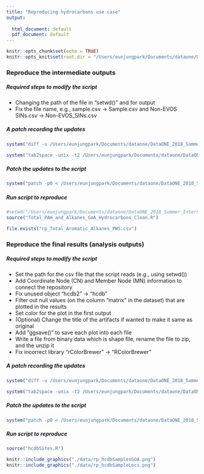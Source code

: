 ```yaml
---
title: "Reproducing hydrocarbons use case"
output:
  
  html_document: default
  pdf_document: default
---
```


```r
knitr::opts_chunk$set(echo = TRUE)
knitr::opts_knit$set(root.dir = "/Users/eunjungpark/Documents/dataone/DataONE_2018_Summer_Intern_Project1/reproduce/data")
```

### Reproduce the intermediate outputs
##### Required steps to modify the script
+ Changing the path of the file in "setwd()" and for output
+ Fix the file name, e.g., sample.csv -> Sample.csv and Non-EVOS SINs.csv -> Non-EVOS_SINs.csv

##### A patch recording the updates
```r
system("diff -u /Users/eunjungpark/Documents/dataone/DataONE_2018_Summer_Intern_Project1/reproduce/data/Total_PAH_and_Alkanes_GoA_Hydrocarbons_Clean.R /Users/eunjungpark/Documents/dataone/DataONE_2018_Summer_Intern_Project1/reproduce/data/new_Total_PAH_and_Alkanes_GoA_Hydrocarbons_Clean.R > /Users/eunjungpark/Documents/dataone/DataONE_2018_Summer_Intern_Project1/reproduce/data/merge.patch")
```
```r
system("tab2space -unix -t2 /Users/eunjungpark/Documents/dataone/DataONE_2018_Summer_Intern_Project1/reproduce/data/merge.patch", intern = TRUE)
```

##### Patch the updates to the script
```r
system("patch -p0 < /Users/eunjungpark/Documents/dataone/DataONE_2018_Summer_Intern_Project1/reproduce/data/merge.patch", intern = TRUE)
```

##### Run script to reproduce
```r
#setwd("/Users/eunjungpark/Documents/dataone/DataONE_2018_Summer_Intern_Project1/reproduce/data")
source("Total_PAH_and_Alkanes_GoA_Hydrocarbons_Clean.R")
```
```r
file.exists("rp_Total_Aromatic_Alkanes_PWS.csv")
```


### Reproduce the final results (analysis outputs)
##### Required steps to modify the script
+ Set the path for the csv file that the script reads (e.g., using setwd())
+ Add Coordinate Node (CN) and Member Node (MN) information to connect the repository
+ Fix unused object "hcdb2" -> "hcdb"
+ Filter out null values (on the column "matrix" in the dataset) that are plotted in the results
+ Set color for the plot in the first output
+ (Optional) Change the title of the artifacts if wanted to make it same as original
+ Add "ggsave()" to save each plot into each file
+ Write a file from binary data which is shape file, rename the file to zip, and the unzip it
+ Fix incorrect library "rColorBrewer" -> "RColorBrewer"

##### A patch recording the updates
```r
system("diff -u /Users/eunjungpark/Documents/dataone/DataONE_2018_Summer_Intern_Project1/reproduce/data/hcdbSites.R /Users/eunjungpark/Documents/dataone/DataONE_2018_Summer_Intern_Project1/reproduce/data/new_hcdbSites.R > /Users/eunjungpark/Documents/dataone/DataONE_2018_Summer_Intern_Project1/reproduce/data/genResults.patch")
```
```r
system("tab2space -unix -t2 /Users/eunjungpark/Documents/dataone/DataONE_2018_Summer_Intern_Project1/reproduce/data/genResults.patch", intern = TRUE)
```

##### Patch the updates to the script
```r
system("patch -p0 < /Users/eunjungpark/Documents/dataone/DataONE_2018_Summer_Intern_Project1/reproduce/data/genResults.patch", intern = TRUE)
```

##### Run script to reproduce
```r
source("hcdbSites.R")
```

```r
knitr::include_graphics("./data/rp_hcdbSamplesGOA.png")
knitr::include_graphics("./data/rp_hcdbSampleLocs.png")
```
